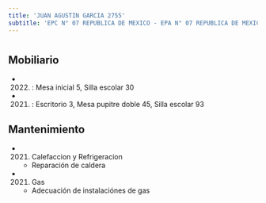 ```yaml
---
title: 'JUAN AGUSTIN GARCIA 2755'
subtitle: 'EPC N° 07 REPUBLICA DE MEXICO - EPA N° 07 REPUBLICA DE MEXICO - JINA(EPCJC 07/17°)ALICIA MOREAU DE JUSTO'
---
```


#


## Mobiliario

*  (2022) : Mesa inicial 5, Silla escolar 30 

*  (2021) : Escritorio 3, Mesa pupitre doble 45, Silla escolar 93 





## Mantenimiento

*  (2021) Calefaccion y Refrigeracion 
    + Reparación de caldera

*  (2021) Gas 
    + Adecuación de instalaciónes de gas



